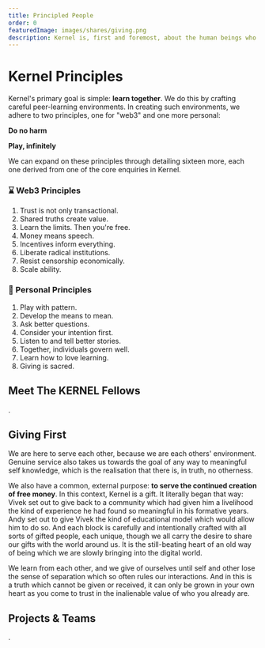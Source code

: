 ```yaml
---
title: Principled People
order: 0
featuredImage: images/shares/giving.png
description: Kernel is, first and foremost, about the human beings who make up a better web and our shared quality of heart.
---
```


# Kernel Principles

Kernel's primary goal is simple: **learn together**. We do this by crafting careful peer-learning environments. In creating such environments, we adhere to two principles, one for "web3" and one more personal:

<Process>

**Do no harm**

**Play, infinitely**

</Process>

We can expand on these principles through detailing sixteen more, each one derived from one of the core enquiries in Kernel. 

<Column>

<Box>

### ⌛️ Web3 Principles

1. Trust is not only transactional.
2. Shared truths create value.
3. Learn the limits. Then you're free. 
4. Money means speech.
5. Incentives inform everything.
5. Liberate radical institutions.
7. Resist censorship economically.
8. Scale ability.

</Box>

<Box>

### 🌈 Personal Principles

1. Play with pattern.
2. Develop the means to mean.
3. Ask better questions. 
4. Consider your intention first.
5. Listen to and tell better stories.
6. Together, individuals govern well.
7. Learn how to love learning. 
8. Giving is sacred.

</Box>

</Column>

## Meet The KERNEL Fellows

.

<Aligner center>

<Fellows />

</Aligner>

## Giving First

We are here to serve each other, because we are each others' environment. Genuine service also takes us towards the goal of any way to meaningful self knowledge, which is the realisation that there is, in truth, no otherness. 

We also have a common, external purpose: **to serve the continued creation of free money**. In this context, Kernel is a gift. It literally began that way: Vivek set out to give back to a community which had given him a livelihood the kind of experience he had found so meaningful in his formative years. Andy set out to give Vivek the kind of educational model which would allow him to do so. And each block is carefully and intentionally crafted with all sorts of gifted people, each unique, though we all carry the desire to share our gifts with the world around us. It is the still-beating heart of an old way of being which we are slowly bringing into the digital world.

We learn from each other, and we give of ourselves until self and other lose the sense of separation which so often rules our interactions. And in this is a truth which cannot be given or received, it can only be grown in your own heart as you come to trust in the inalienable value of who you already are.

## Projects & Teams

.

<Aligner center>

<Projects />

</Aligner>
